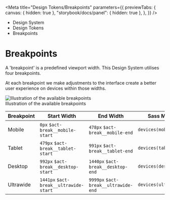 
<Meta
	title="Design Tokens/Breakpoints"
	parameters={{
		previewTabs: {
			canvas: { hidden: true },
			"storybook/docs/panel": { hidden: true },
		},
	}}
/>

<div className="act-docs-container">
	<Masthead />
	<main className="act-body">
		<div className="act-flex act-flex-light-purple">
			<div className="act-flex__container act-flex__container-padding-trim">
				<div className="act-flex__grid">
					<div className="act-flex__row">
						<div className="act-col__cw-12">
							<div className="act-box">
								<div className="act-breadcrumbs">
									<ul className="act-breadcrumbs__container">
										<li className="act-breadcrumbs__crumb act-h6">
											<LinkTo className="act-breadcrumbs__crumb__link" kind="system-introduction--page">
												Design System <i className="fa-solid fa-angle-right"></i>
											</LinkTo>
										</li>
										<li className="act-breadcrumbs__crumb act-h6">
											<LinkTo className="act-breadcrumbs__crumb__link" kind="design-tokens-overview--page">
												Design Tokens <i className="fa-solid fa-angle-right"></i>
											</LinkTo>
										</li>
										<li className="act-breadcrumbs__crumb act-h6">
											<LinkTo className="act-breadcrumbs__crumb__link" kind="design-tokens-breakpoints--page">
												Breakpoints <i className="fa-solid fa-angle-right"></i>
											</LinkTo>
										</li>
									</ul>
								</div>
								<h1>Breakpoints</h1>
							</div>
						</div>
					</div>
				</div>
			</div>
		</div>
		<div className="act-flex">
			<div className="act-flex__container">
				<div className="act-flex__grid">
					<div className="act-flex__row">
						<div className="act-col__cw-12">
							<div className="act-box">
								<p>A 'breakpoint' is a predefined viewport width. This Design System utilises four breakpoints.</p>
								<p>At each breakpoint we make adjustments to the interface create a better user experience on devices within those widths.</p>
								<div className="act-img">
									<img src="/images/2-design-tokens-breakpoints-1.png" alt="Illustration of the available breakpoints" />
									<div className="act-img__description act-p-small">
										<i class="fa-solid fa-circle-info"></i> Illustration of the available breakpoints
									</div>
								</div>
								<div className="act-table-container">
									<table className="act-table">
										<thead>
											<tr>
												<th>Breakpoint</th>
												<th>Start Width</th>
												<th>End Width</th>
												<th>Sass Mixin</th>
											</tr>
										</thead>
										<tbody>
											<tr>
												<td>Mobile</td>
												<td>
													<code>0px</code>
													<code className="sass-var">$act-break__mobile-start</code>
												</td>
												<td>
													<code>478px</code>
													<code className="sass-var">$act-break__mobile-end</code>
												</td>
												<td>
													<code className="sass-var">devices(mobile)</code>
												</td>
											</tr>
											<tr>
												<td>Tablet</td>
												<td>
													<code>479px</code>
													<code className="sass-var">$act-break__tablet-start</code>
												</td>
												<td>
													<code>991px</code>
													<code className="sass-var">$act-break__tablet-end</code>
												</td>
												<td>
													<code className="sass-var">devices(tablet)</code>
												</td>
											</tr>
											<tr>
												<td>Desktop</td>
												<td>
													<code>992px</code>
													<code className="sass-var">$act-break__desktop-start</code>
												</td>
												<td>
													<code>1440px</code>
													<code className="sass-var">$act-break__desktop-end</code>
												</td>
												<td>
													<code className="sass-var">devices(desktop)</code>
												</td>
											</tr>
											<tr>
												<td>Ultrawide</td>
												<td>
													<code>1441px</code>
													<code className="sass-var">$act-break__ultrawide-start</code>
												</td>
												<td>
													<code>9999px</code>
													<code className="sass-var">$act-break__ultrawide-end</code>
												</td>
												<td>
													<code className="sass-var">devices(ultrawide)</code>
												</td>
											</tr>
										</tbody>
									</table>
								</div>
							</div>
						</div>
					</div>
				</div>
			</div>
		</div>
	</main>
	<AoC />
	<Footer />
</div>
